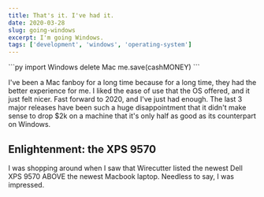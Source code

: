 ```yaml
---
title: That's it. I've had it.
date: 2020-03-28
slug: going-windows
excerpt: I'm going Windows.
tags: ['development', 'windows', 'operating-system']
---
```




<CodeWave>
  ```py
    import Windows
    delete Mac
    me.save(cashMONEY)
  ```

  I've been a Mac fanboy for a long time because for a long time, they had the better experience for me. I liked the ease of use that the OS offered, and it just felt nicer. Fast forward to 2020, and I've just had enough. The last 3 major releases have been such a huge disappointment that it didn't make sense to drop $2k on a machine that it's only half as good as its counterpart on Windows.

  ## Enlightenment: the XPS 9570

  I was shopping around when I saw that Wirecutter listed the newest Dell XPS 9570 ABOVE the newest Macbook laptop. Needless to say, I was impressed.
</CodeWave>